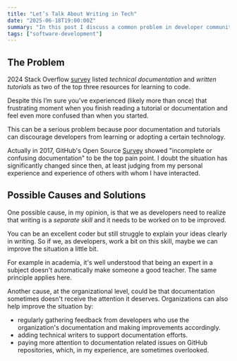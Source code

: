 ```yaml
---
title: "Let’s Talk About Writing in Tech"
date: "2025-06-18T19:00:00Z"
summary: "In this post I discuss a common problem in developer community."
tags: ["software-development"]
---
```


## The Problem

2024 Stack Overflow
[survey](https://survey.stackoverflow.co/2024/developer-profile#2-online-resources-to-learn-how-to-code)
listed _technical documentation_ and _written tutorials_ as two of the top three resources for learning to code.

Despite this I’m sure you’ve experienced (likely more than once) that
frustrating moment when you finish reading a tutorial or documentation
and feel even more confused than when you started.

This can be a serious problem because poor documentation and tutorials can
discourage developers from learning or adopting a certain technology.

Actually in 2017, GitHub's Open Source
[Survey](https://opensourcesurvey.org/2017/#insights) showed "incomplete
or confusing documentation" to be the top pain point. I doubt the
situation has significantly changed since then, at least judging from my
personal experience and experience of others with whom I have
interacted.

## Possible Causes and Solutions

One possible cause, in my opinion, is that we as developers need to
realize that writing is a _separate skill_ and it needs to be worked on to
be improved.

You can be an excellent coder but still struggle to explain your ideas
clearly in writing. So if we, as developers, work a bit on this skill,
maybe we can improve the situation a little bit.

For example in academia, it's well understood that being an expert in a
subject doesn't automatically make someone a good teacher. The same
principle applies here.

Another cause, at the organizational level, could be that documentation sometimes
doesn't receive the attention it deserves. Organizations can also help improve the situation by:

- regularly gathering feedback from developers who use the organization's documentation and making improvements accordingly.
- adding technical writers to support documentation efforts.
- paying more attention to documentation related issues on GitHub repositories, which, in my experience, are sometimes overlooked.
